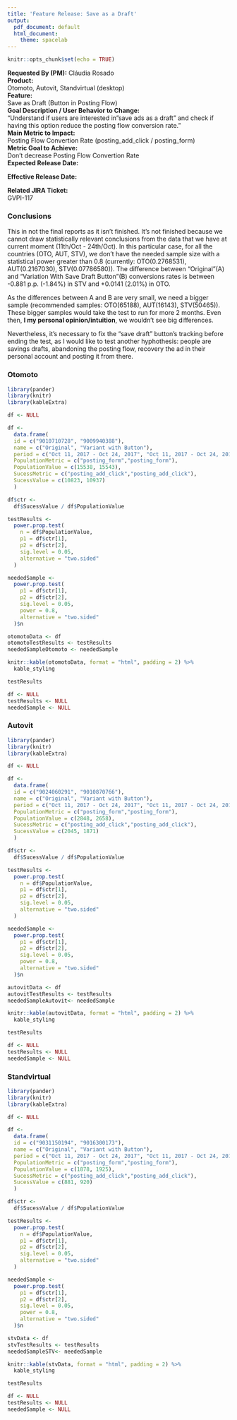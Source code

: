 ```yaml
---
title: 'Feature Release: Save as a Draft'
output:
  pdf_document: default
  html_document:
    theme: spacelab
---
```


```r
knitr::opts_chunk$set(echo = TRUE)
```

**Requested By (PM):**
Cláudia Rosado  
**Product:**  
Otomoto, Autovit, Standvirtual (desktop)  
**Feature:**  
Save as Draft (Button in Posting Flow)  
**Goal Description / User Behavior to Change:**  
"Understand if users are interested in "save ads as a draft" and check if having this option reduce the posting flow conversion rate."  
**Main Metric to Impact:**  
Posting Flow Convertion Rate (posting_add_click / posting_form)  
**Metric Goal to Achieve:**  
Don't decrease Posting Flow Convertion Rate  
**Expected Release Date:**  
  
**Effective Release Date:** 
  
**Related JIRA Ticket:**  
GVPI-117  

### **Conclusions**
This in not the final reports as it isn't finished. It's not finished because we cannot draw statistically relevant conclusions from the data that we have at current moment (11th/Oct - 24th/Oct). In this particular case, for all the countries (OTO, AUT, STV), we don't have the needed sample size with a statistical power greater than 0.8 (currently: OTO(0.2768531), AUT(0.2167030), STV(0.07786580)). 
The difference between "Original"(A)  and "Variation With Save Draft Button"(B) conversions rates is between -0.881 p.p. (-1.84%) in STV and +0.0141 (2.01%) in OTO.

As the differences between A and B are very small, we need a bigger sample (recommended samples: OTO(65188), AUT(16143), STV(50465)). These bigger samples would take the test to run for more 2 months.
Even then, **I my personal opinion/intuition**, we wouldn't see big differences.

Nevertheless, it's necessary to fix the "save draft" button's tracking before ending the test, as I would like to test another hyphothesis: people are savings drafts, abandoning the posting flow, recovery the ad in their personal account and posting it from there. 

### **Otomoto**
```r
library(pander)
library(knitr)
library(kableExtra)

df <- NULL

df <-
  data.frame(
  id = c("9010710728", "9009940388"),
  name = c("Original", "Variant with Button"),
  period = c("Oct 11, 2017 - Oct 24, 2017", "Oct 11, 2017 - Oct 24, 2017"),
  PopulationMetric = c("posting_form","posting_form"),
  PopulationValue = c(15538, 15543),
  SucessMetric = c("posting_add_click","posting_add_click"),
  SucessValue = c(10823, 10937)
  )

df$ctr <- 
  df$SucessValue / df$PopulationValue

testResults <- 
  power.prop.test(
    n = df$PopulationValue, 
    p1 = df$ctr[1],
    p2 = df$ctr[2],
    sig.level = 0.05,
    alternative = "two.sided"
  )

neededSample <- 
  power.prop.test(
    p1 = df$ctr[1],
    p2 = df$ctr[2],
    sig.level = 0.05,
    power = 0.8,
    alternative = "two.sided"
  )$n

otomotoData <- df
otomotoTestResults <- testResults
neededSampleOtomoto <- neededSample

knitr::kable(otomotoData, format = "html", padding = 2) %>%
  kable_styling

testResults

df <- NULL
testResults <- NULL
neededSample <- NULL
```

### **Autovit**
```r
library(pander)
library(knitr)
library(kableExtra)

df <- NULL

df <-
  data.frame(
  id = c("9024060291", "9010870766"),
  name = c("Original", "Variant with Button"),
  period = c("Oct 11, 2017 - Oct 24, 2017", "Oct 11, 2017 - Oct 24, 2017"),
  PopulationMetric = c("posting_form","posting_form"),
  PopulationValue = c(2848, 2658),
  SucessMetric = c("posting_add_click","posting_add_click"),
  SucessValue = c(2045, 1871)
  )

df$ctr <- 
  df$SucessValue / df$PopulationValue

testResults <- 
  power.prop.test(
    n = df$PopulationValue, 
    p1 = df$ctr[1],
    p2 = df$ctr[2],
    sig.level = 0.05,
    alternative = "two.sided"
  )

neededSample <- 
  power.prop.test(
    p1 = df$ctr[1],
    p2 = df$ctr[2],
    sig.level = 0.05,
    power = 0.8,
    alternative = "two.sided"
  )$n

autovitData <- df
autovitTestResults <- testResults
neededSampleAutovit<- neededSample

knitr::kable(autovitData, format = "html", padding = 2) %>%
  kable_styling

testResults

df <- NULL
testResults <- NULL
neededSample <- NULL
```

### **Standvirtual**
```r
library(pander)
library(knitr)
library(kableExtra)

df <- NULL

df <-
  data.frame(
  id = c("9031150194", "9016300173"),
  name = c("Original", "Variant with Button"),
  period = c("Oct 11, 2017 - Oct 24, 2017", "Oct 11, 2017 - Oct 24, 2017"),
  PopulationMetric = c("posting_form","posting_form"),
  PopulationValue = c(1878, 1925),
  SucessMetric = c("posting_add_click","posting_add_click"),
  SucessValue = c(881, 920)
  )

df$ctr <- 
  df$SucessValue / df$PopulationValue

testResults <- 
  power.prop.test(
    n = df$PopulationValue, 
    p1 = df$ctr[1],
    p2 = df$ctr[2],
    sig.level = 0.05,
    alternative = "two.sided"
  )

neededSample <- 
  power.prop.test(
    p1 = df$ctr[1],
    p2 = df$ctr[2],
    sig.level = 0.05,
    power = 0.8,
    alternative = "two.sided"
  )$n

stvData <- df
stvTestResults <- testResults
neededSampleSTV<- neededSample

knitr::kable(stvData, format = "html", padding = 2) %>%
  kable_styling

testResults

df <- NULL
testResults <- NULL
neededSample <- NULL
```